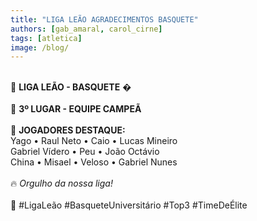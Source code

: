 ```yaml
---
title: "LIGA LEÃO AGRADECIMENTOS BASQUETE"
authors: [gab_amaral, carol_cirne]
tags: [atletica]
image: /blog/
---
```

⠀⠀⠀⠀⠀⠀⠀⠀⠀  
🏀  **LIGA LEÃO - BASQUETE**  �  
⠀⠀⠀⠀⠀⠀⠀⠀⠀  
🥉 **3º LUGAR - EQUIPE CAMPEÃ**  
⠀⠀⠀⠀⠀⠀⠀⠀⠀  
👑 **JOGADORES DESTAQUE:**  
Yago • Raul Neto • Caio • Lucas Mineiro  
Gabriel Vídero • Peu • João Octávio  
China • Misael • Veloso • Gabriel Nunes  
⠀⠀⠀⠀⠀⠀⠀⠀⠀  
🔥 *Orgulho da nossa liga!*  
⠀⠀⠀⠀⠀⠀⠀⠀⠀  
🦁 #LigaLeão #BasqueteUniversitário #Top3 #TimeDeÉlite